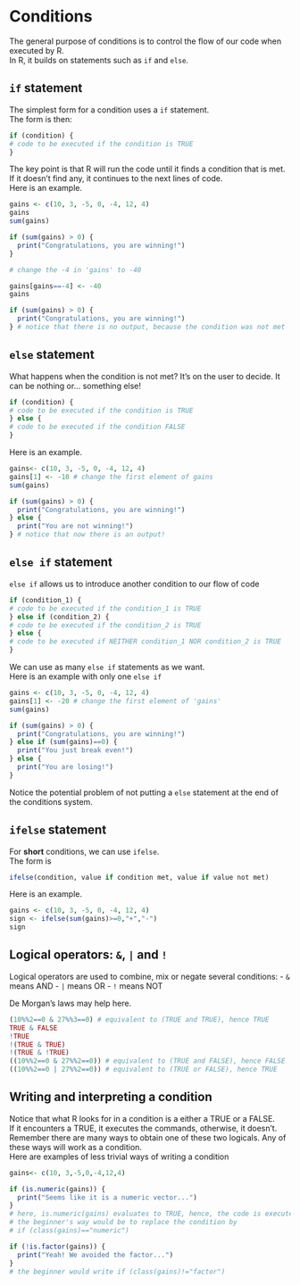 # Conditions {#conditions}

The general purpose of conditions is to control the flow of our code when executed by R.  
In R, it builds on statements such as `if` and `else`.

## `if` statement
The simplest form for a condition uses a `if` statement.  
The form is then:

```r 
if (condition) {
# code to be executed if the condition is TRUE
}
```

The key point is that R will run the code until it finds a condition that is met. If it doesn't find any, it continues to the next lines of code.  
Here is an example.



```r
gains <- c(10, 3, -5, 0, -4, 12, 4)
gains
sum(gains)

if (sum(gains) > 0) {
  print("Congratulations, you are winning!")
}

# change the -4 in 'gains' to -40

gains[gains==-4] <- -40
gains

if (sum(gains) > 0) {
  print("Congratulations, you are winning!")
} # notice that there is no output, because the condition was not met
```

## `else` statement

What happens when the condition is not met? It's on the user to decide. It can be nothing or... something else!

```r
if (condition) { 
# code to be executed if the condition is TRUE
} else {
# code to be executed if the condition FALSE
}
```

Here is an example.

```r
gains<- c(10, 3, -5, 0, -4, 12, 4)
gains[1] <- -10 # change the first element of gains
sum(gains)

if (sum(gains) > 0) {
  print("Congratulations, you are winning!")
} else {
  print("You are not winning!")
} # notice that now there is an output!
```

## `else if` statement

`else if` allows us to introduce another condition to our flow of code

```r
if (condition_1) { 
# code to be executed if the condition_1 is TRUE
} else if (condition_2) {
# code to be executed if the condition_2 is TRUE
} else {
# code to be executed if NEITHER condition_1 NOR condition_2 is TRUE
}
```

We can use as many `else if` statements as we want.  
Here is an example with only one `else if`
```r
gains <- c(10, 3, -5, 0, -4, 12, 4)
gains[1] <- -20 # change the first element of 'gains'
sum(gains)

if (sum(gains) > 0) {
  print("Congratulations, you are winning!")
} else if (sum(gains)==0) {
  print("You just break even!")
} else {
  print("You are losing!")
}
```

Notice the potential problem of not putting a  `else` statement at the end of the conditions system.

## `ifelse` statement

For **short** conditions, we can use `ifelse`.  
The form is
```r
ifelse(condition, value if condition met, value if value not met)
```
Here is an example.
```r
gains <- c(10, 3, -5, 0, -4, 12, 4)
sign <- ifelse(sum(gains)>=0,"+","-")
sign
```

## Logical operators: `&`, `|` and `!`
Logical operators are used to combine, mix or negate several conditions:
- `&` means AND
- `|` means OR
- `!` means NOT

De Morgan's laws may help here.

```r
(10%%2==0 & 27%%3==0) # equivalent to (TRUE and TRUE), hence TRUE
TRUE & FALSE
!TRUE 
!(TRUE & TRUE)
!(TRUE & !TRUE)
((10%%2==0 & 27%%2==0)) # equivalent to (TRUE and FALSE), hence FALSE
((10%%2==0 | 27%%2==0)) # equivalent to (TRUE or FALSE), hence TRUE
```

## Writing and interpreting a condition

Notice that what R looks for in a condition is a either a TRUE or a FALSE.  
If it encounters a TRUE, it executes the commands, otherwise, it doesn't.  
Remember there are many ways to obtain one of these two logicals. Any of these ways will work as a condition.  
Here are examples of less trivial ways of writing a condition 
```r
gains<- c(10, 3,-5,0,-4,12,4)

if (is.numeric(gains)) {
  print("Seems like it is a numeric vector...")
}
# here, is.numeric(gains) evaluates to TRUE, hence, the code is executed!
# the beginner's way would be to replace the condition by
# if (class(gains)=="numeric")

if (!is.factor(gains)) {
  print("Yeah! We avoided the factor...")
}
# the beginner would write if (class(gains)!="factor")
```

